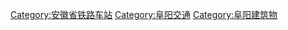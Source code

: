 [[Category:安徽省铁路车站|Category:安徽省铁路车站]]
[[Category:阜阳交通|Category:阜阳交通]]
[[Category:阜阳建筑物|Category:阜阳建筑物]]
